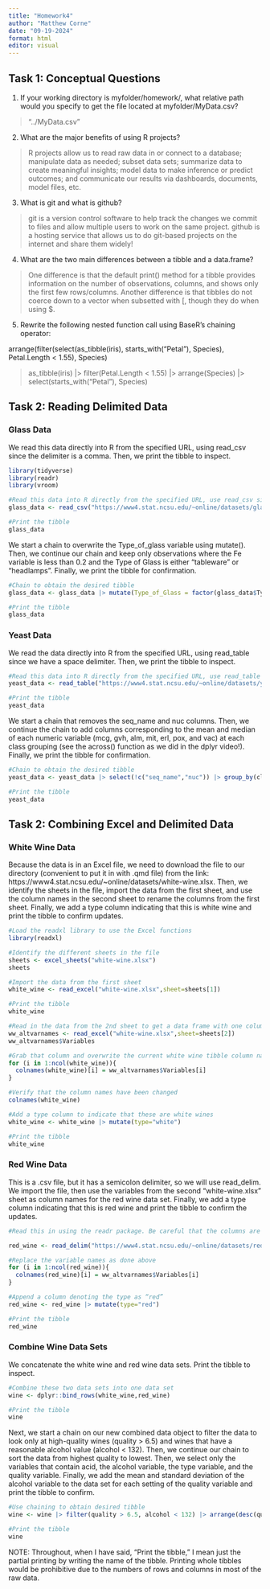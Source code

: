 ```yaml
---
title: "Homework4"
author: "Matthew Corne"
date: "09-19-2024"
format: html
editor: visual
---
```


## Task 1:  Conceptual Questions

1. If your working directory is myfolder/homework/, what relative path would you specify to get the file located at myfolder/MyData.csv?

>"../MyData.csv"

2. What are the major benefits of using R projects?

>R projects allow us to read raw data in or connect to a database; manipulate data as needed; subset data sets; summarize data to create meaningful insights; model data to make inference or predict outcomes; and communicate our results via dashboards, documents, model files, etc.

3. What is git and what is github?

>git is a version control software to help track the changes we commit to files and allow multiple users to work on the same project.  github is a hosting service that allows us to do git-based projects on the internet and share them widely!

4. What are the two main differences between a tibble and a data.frame?

> One difference is that the default print() method for a tibble provides information on the number of observations, columns, and shows only the first few rows/columns.  Another difference is that tibbles do not coerce down to a vector when subsetted with [, though they do when using $.

5. Rewrite the following nested function call using BaseR’s chaining operator:

arrange(filter(select(as_tibble(iris), starts_with("Petal"), Species),
Petal.Length < 1.55), Species)

> as_tibble(iris) |> filter(Petal.Length < 1.55) |> arrange(Species) |> select(starts_with("Petal"), Species)


## Task 2:  Reading Delimited Data

### Glass Data

We read this data directly into R from the specified URL, using read_csv since the delimiter is a comma.  Then, we print the tibble to inspect.

```r
library(tidyverse)
library(readr)
library(vroom)

#Read this data into R directly from the specified URL, use read_csv since delim = ','
glass_data <- read_csv("https://www4.stat.ncsu.edu/~online/datasets/glass.data",col_names=c("Id","RI","Na","Mg","Al","Si","K","Ca","Ba","Fe","Type_of_Glass"),guess_max=min(1000,Inf)) #Had some trouble with using n_max = Inf, then using n_max in guess_max

#Print the tibble
glass_data

```

We start a chain to overwrite the Type_of_glass variable using mutate(). Then, we continue our chain and keep only observations where the Fe variable is less than 0.2 and the Type of Glass is either “tableware” or “headlamps”.  Finally, we print the tibble for confirmation.

```r
#Chain to obtain the desired tibble
glass_data <- glass_data |> mutate(Type_of_Glass = factor(glass_data$Type_of_Glass,labels=c("building_windows_float_processed", "building_windows_non_float_processed", "vehicle_windows_float_processed", "containers", "tableware", "headlamps"))) |> filter(Fe < 0.2, Type_of_Glass %in% c("tableware", "headlamps"))

#Print the tibble
glass_data

```

### Yeast Data

We read the data directly into R from the specified URL, using read_table since we have a space delimiter.  Then, we print the tibble to inspect.

```r
#Read this data into R directly from the specified URL, use read_table since delim = ' '
yeast_data <- read_table("https://www4.stat.ncsu.edu/~online/datasets/yeast.data",col_names=c("seq_name","mcg","gvh","alm","mit","erl","pox","vac","nuc","class"),guess_max=min(1000,Inf)) #Had some trouble with using n_max = Inf, then using n_max in guess_max, so just used Inf directly

#Print the tibble
yeast_data

```

We start a chain that removes the seq_name and nuc columns.  Then, we continue the chain to add columns corresponding to the mean and median of each numeric variable (mcg, gvh, alm, mit, erl, pox, and vac) at each class grouping (see the across() function as we did in the dplyr video!).  Finally, we print the tibble for confirmation.

```r
#Chain to obtain the desired tibble
yeast_data <- yeast_data |> select(!c("seq_name","nuc")) |> group_by(class) |> mutate(across(where(is.numeric),mean,.names="mean_{ .col}")) |> mutate(across(where(is.numeric),median,.names="median_{ .col}"))

#Print the tibble
yeast_data

```


## Task 2:  Combining Excel and Delimited Data

### White Wine Data

Because the data is in an Excel file, we need to download the file to our directory (convenient to put it in with .qmd file) from the link:  https://www4.stat.ncsu.edu/~online/datasets/white-wine.xlsx.  Then, we identify the sheets in the file, import the data from the first sheet, and use the column names in the second sheet to rename the columns from the first sheet.  Finally, we add a type column indicating that this is white wine and print the tibble to confirm updates.

```r
#Load the readxl library to use the Excel functions
library(readxl)

#Identify the different sheets in the file
sheets <- excel_sheets("white-wine.xlsx")
sheets

#Import the data from the first sheet
white_wine <- read_excel("white-wine.xlsx",sheet=sheets[1])

#Print the tibble
white_wine

#Read in the data from the 2nd sheet to get a data frame with one column containing alternative versions of the variable names
ww_altvarnames <- read_excel("white-wine.xlsx",sheet=sheets[2])
ww_altvarnames$Variables

#Grab that column and overwrite the current white wine tibble column names (colnames())
for (i in 1:ncol(white_wine)){
  colnames(white_wine)[i] = ww_altvarnames$Variables[i]
}

#Verify that the column names have been changed
colnames(white_wine)

#Add a type column to indicate that these are white wines
white_wine <- white_wine |> mutate(type="white")

#Print the tibble
white_wine

```

### Red Wine Data

This is a .csv file, but it has a semicolon delimiter, so we will use read_delim.  We import the file, then use the variables from the second "white-wine.xlsx" sheet as column names for the red wine data set.  Finally, we add a type column indicating that this is red wine and print the tibble to confirm the updates.

```r
#Read this in using the readr package. Be careful that the columns are read in as the correct type!

red_wine <- read_delim("https://www4.stat.ncsu.edu/~online/datasets/red-wine.csv", delim=";", guess_max = min(1000,Inf))

#Replace the variable names as done above
for (i in 1:ncol(red_wine)){
  colnames(red_wine)[i] = ww_altvarnames$Variables[i]
}

#Append a column denoting the type as “red”
red_wine <- red_wine |> mutate(type="red")

#Print the tibble
red_wine

```

### Combine Wine Data Sets

We concatenate the white wine and red wine data sets.  Print the tibble to inspect.

```r
#Combine these two data sets into one data set
wine <- dplyr::bind_rows(white_wine,red_wine)

#Print the tibble
wine

```

Next, we start a chain on our new combined data object to filter the data to look only at high-quality wines (quality > 6.5) and wines that have a reasonable alcohol value (alcohol < 132).  Then, we continue our chain to sort the data from highest quality to lowest.  Then, we select only the variables that contain acid, the alcohol variable, the type variable, and the quality variable.  Finally, we add the mean and standard deviation of the alcohol variable to the data set for each setting of the quality variable and print the tibble to confirm.

```r
#Use chaining to obtain desired tibble
wine <- wine |> filter(quality > 6.5, alcohol < 132) |> arrange(desc(quality)) |> select(contains("acid"),alcohol,type,quality) |> group_by(quality) |> mutate(mean_alcohol=mean(alcohol),std_dev_alcohol=sd(alcohol))

#Print the tibble
wine

```

NOTE:  Throughout, when I have said, "Print the tibble," I mean just the partial printing by writing the name of the tibble.  Printing whole tibbles would be prohibitive due to the numbers of rows and columns in most of the raw data.